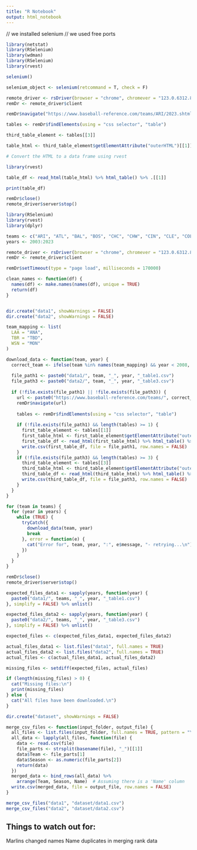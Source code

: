 ```yaml
---
title: "R Notebook"
output: html_notebook
---
```


// we installed selenium
// we used free ports

```r

library(netstat)
library(RSelenium)
library(wdman)
library(RSelenium)
library(rvest)

```

```r

selenium()

```

```r

selenium_object <- selenium(retcommand = T, check = F)

```

```r

remote_driver <- rsDriver(browser = "chrome", chromever = "123.0.6312.86", verbose = FALSE, port = 2154L)
remDr <- remote_driver$client

remDr$navigate("https://www.baseball-reference.com/teams/ARI/2023.shtml")

tables <- remDr$findElements(using = "css selector", "table")

third_table_element <- tables[[3]]

table_html <- third_table_element$getElementAttribute("outerHTML")[[1]]

# Convert the HTML to a data frame using rvest

library(rvest)

table_df <- read_html(table_html) %>% html_table() %>% .[[1]]

print(table_df)

remDr$close()
remote_driver$server$stop()

```



```r
library(RSelenium)
library(rvest)
library(dplyr)

teams <- c("ARI", "ATL", "BAL", "BOS", "CHC", "CHW", "CIN", "CLE", "COL", "DET", "HOU", "KCR", "LAA", "LAD", "MIA", "MIL", "MIN", "NYM", "NYY", "OAK", "PHI", "PIT", "SDP", "SEA", "SFG", "STL", "TBR", "TEX", "TOR", "WSN")
years <- 2003:2023

remote_driver <- rsDriver(browser = "chrome", chromever = "123.0.6312.86", verbose = FALSE, port = 4454L)
remDr <- remote_driver$client

```

```r
remDr$setTimeout(type = "page load", milliseconds = 170000)

clean_names <- function(df) {
  names(df) <- make.names(names(df), unique = TRUE)
  return(df)
}


dir.create("data1", showWarnings = FALSE)
dir.create("data2", showWarnings = FALSE)

team_mapping <- list(
  LAA = "ANA",
  TBR = "TBD",
  WSN = "MON"
)

```


```r
download_data <- function(team, year) {
  correct_team <- ifelse(team %in% names(team_mapping) && year < 2008, team_mapping[[team]], team)
  
  file_path1 <- paste0("data1/", team, "_", year, "_table1.csv")
  file_path3 <- paste0("data2/", team, "_", year, "_table3.csv")
  
  if (!file.exists(file_path1) || !file.exists(file_path3)) {
    url <- paste0("https://www.baseball-reference.com/teams/", correct_team, "/", year, ".shtml")
    remDr$navigate(url)
    
    tables <- remDr$findElements(using = "css selector", "table")
    
    if (!file.exists(file_path1) && length(tables) >= 1) {
      first_table_element <- tables[[1]]
      first_table_html <- first_table_element$getElementAttribute("outerHTML")[[1]]
      first_table_df <- read_html(first_table_html) %>% html_table() %>% .[[1]] %>% clean_names()
      write.csv(first_table_df, file = file_path1, row.names = FALSE)
    }
    if (!file.exists(file_path3) && length(tables) >= 3) {
      third_table_element <- tables[[3]]
      third_table_html <- third_table_element$getElementAttribute("outerHTML")[[1]]
      third_table_df <- read_html(third_table_html) %>% html_table() %>% .[[1]] %>% clean_names()
      write.csv(third_table_df, file = file_path3, row.names = FALSE)
    }
  }
}
```


```r
for (team in teams) {
  for (year in years) {
    while (TRUE) {
      tryCatch({
        download_data(team, year)
        break
      }, error = function(e) {
        cat("Error for", team, year, ":", e$message, "- retrying...\n")
      })
    }
  }
}
```

```r
remDr$close()
remote_driver$server$stop()

```

```r
expected_files_data1 <- sapply(years, function(year) {
  paste0("data1/", teams, "_", year, "_table1.csv")
}, simplify = FALSE) %>% unlist()

expected_files_data2 <- sapply(years, function(year) {
  paste0("data2/", teams, "_", year, "_table3.csv")
}, simplify = FALSE) %>% unlist()

expected_files <- c(expected_files_data1, expected_files_data2)

actual_files_data1 <- list.files("data1", full.names = TRUE)
actual_files_data2 <- list.files("data2", full.names = TRUE)
actual_files <- c(actual_files_data1, actual_files_data2)

missing_files <- setdiff(expected_files, actual_files)

if (length(missing_files) > 0) {
  cat("Missing files:\n")
  print(missing_files)
} else {
  cat("All files have been downloaded.\n")
}

```


```r
dir.create("dataset", showWarnings = FALSE)

merge_csv_files <- function(input_folder, output_file) {
  all_files <- list.files(input_folder, full.names = TRUE, pattern = "\\.csv$")
  all_data <- lapply(all_files, function(file) {
    data <- read.csv(file)
    file_parts <- strsplit(basename(file), "_")[[1]]
    data$Team <- file_parts[1]
    data$Season <- as.numeric(file_parts[2])
    return(data)
  })
  merged_data <- bind_rows(all_data) %>%
    arrange(Team, Season, Name)  # Assuming there is a 'Name' column
  write.csv(merged_data, file = output_file, row.names = FALSE)
}
```

```r
merge_csv_files("data1", "dataset/data1.csv")
merge_csv_files("data2", "dataset/data2.csv")
```

## Things to watch out for:
Marlins changed names
Name duplicates in merging rank data

